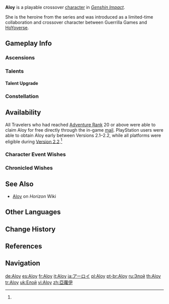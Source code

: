 {{CharacterTabs}}
{{Character Infobox
|image            = <gallery>
Aloy Card.png|Card
Character Aloy Full Wish.png|Wish
Character Aloy Game.png|In-Game
</gallery>

<!--Playable Character Information-->
|type             = Playable
|quality          = 5
|weapon           = Bow
|element          = Cryo

<!--Character Information-->
|name             = Aloy
|birthday         = April 4th
|constellation    = Nora Fortis
|affiliation      = Wandering Heroine
|affiliation2     = Adventurers' Guild
|affiliationRef2  = <ref>Mail, Aloy: [[Mail/My New Adventure... (2023-04-04)|My New Adventure...]]</ref>
|dish             = Satiety Gel
|namecard         = Aloy: Dawn
|obtain           = Reach Adventure Rank 20 (between Versions 2.1–2.2 on PlayStation and Version 2.2 on all platforms)<ref name="Howto">HoYoLAB: [https://www.hoyolab.com/article/588087 How to Obtain "Savior From Another World" Aloy (Cryo)]</ref>
|obtainType       = Non-Wish
|obtainType2      = Crossover
|releaseDate      = 2021-09-01

<!--Titles-->
|title            = Savior From Another World
|title2           = Nora Huntress
|title3           = 
|title4           = 
|title5           = 
|title6           = 

<!--Voice Actors-->
|voiceEN          = [[imdb:nm7374420|Giselle Fernandez]]<ref>YouTube: [https://youtu.be/5etfb8xoztY EN VA Self Announcement] (Timestamp: 19m 46s)</ref>
|voiceCN          = [https://zh.moegirl.org.cn/沐霏 Mufei ({{zh|沐霏}})]<ref name="zhsp">YouTube: [https://youtu.be/odHPNQLlewQ Version 2.1 Chinese Special Program] (Timestamp: 1h 9m 49s)</ref>
|voiceJP          = {{w|Ayahi Takagaki|Takagaki Ayahi ({{ja|高垣 彩陽}})}}<ref name="zhsp" /><ref>HoYoLAB: [https://www.hoyolab.com/article/765460 "My bow is for the service of people who need the help."]</ref>
|voiceKR          = {{w|Jo Hyeon-jeong|Jo Hyeon-jeong ({{ko|조현정}})}}<ref>Twitter: [https://twitter.com/genshinimpactkr/status/1431104185529815040 KR VA Announcement]</ref>
}}
'''Aloy''' is a playable {{Cryo}} crossover [[character]] in ''[[Genshin Impact]]''.

She is the heroine from the ''{{w|Horizon (video game series)|Horizon}}'' series and was introduced as a limited-time collaboration and crossover character between Guerrilla Games and [[HoYoverse]].

==Gameplay Info==
===Ascensions===
{{Character Ascensions and Stats}}

===Talents===
{{Talent Table}}

====Talent Upgrade====
{{Talent Upgrade}}

===Constellation===
{{Constellation Table}}

==Availability==
All Travelers who had reached [[Adventure Rank]] 20 or above were able to claim Aloy for free directly through the in-game [[mail]]. PlayStation users were able to obtain Aloy early between Versions 2.1–2.2, while all platforms were eligible during [[Version 2.2]].<ref name="Howto" />

===Character Event Wishes===
{{Featured}}
===Chronicled Wishes===
{{Featured|chronicled=1}}

==See Also==
* [[w:c:Horizon:Aloy|Aloy]] on ''Horizon'' Wiki

==Other Languages==
{{Other Languages
|default_hidden = 1
|en      = Aloy
|zhs     = 埃洛伊
|zhs_rm  = Āiluòyī
|zht     = 亞蘿伊
|zht_rm  = Yàluóyī
|ja      = アーロイ
|ja_rm   = Aaroi
|ko      = 에일로이
|es      = Aloy
|fr      = Aloy
|ru      = Элой
|th      = Aloy
|vi      = Aloy
|de      = Aloy
|id      = Aloy
|pt      = Aloy
|tr      = Aloy
|it      = Aloy
}}

==Change History==
{{Change History|2.1}}

==References==
{{Reflist|2}}

==Navigation==
{{Character Navbox}}

[[de:Aloy]]
[[es:Aloy]]
[[fr:Aloy]]
[[it:Aloy]]
[[ja:アーロイ]]
[[pl:Aloy]]
[[pt-br:Aloy]]
[[ru:Элой]]
[[th:Aloy]]
[[tr:Aloy]]
[[uk:Елой]]
[[vi:Aloy]]
[[zh:亞蘿伊]]